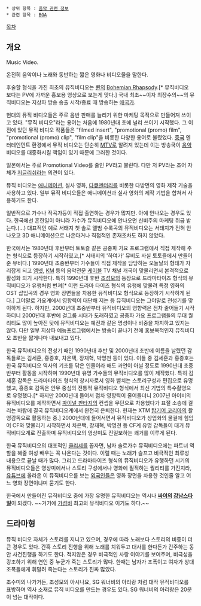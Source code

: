  * 상위 항목 : [[음악 관련 정보]]
 * 관련 항목 : [[BGA]]

[[목차]]

== 개요 ==
Music Video.

온전히 음악이나 노래와 동반하는 짧은 영화나 비디오물을 말한다.

후술할 형식을 가진 최초의 뮤직비디오는 [[퀸]]의 [[Bohemian Rhapsody]].[* 뮤직비디오 보다는 PV에 가까운 홍보용 영상으로 보는게 맞다.] 국내 최초~~이자 최장수의~~의 뮤직비디오는 지상파 방송 송출 시작/종료 때 방송하는 [[애국가]].

현대의 뮤직 비디오들은 주로 음반 판매를 늘리기 위한 마케팅 목적으로 만들어져 쓰이고 있다. "뮤직 비디오"라는 용어는 처음에 1980년대 초에 널리 쓰이기 시작했다. 그 이전에 있던 뮤직 비디오 작품들은 "filmed insert", "promotional (promo) film", "promotional (promo) clip", "film clip"을 비롯한 다양한 용어로 불렸었다. [[중국]] 엔터테인먼트 환경에서 뮤직 비디오는 단순히 [[MTV]]로 알려져 있는데 이는 방송국이 [[음악]] 비디오를 대중화시킬 책임이 있기 때문에 그러한 것이다.

일본에서는 주로 Promotional Video를 줄인 PV라고 불린다. 다만 저 PV라는 조어 자체가 [[저글리쉬]]라는 의견이 있다.

뮤직 비디오는 [[애니메이션]], 실사 영화, [[다큐멘터리]]를 비롯한 다방면의 영화 제작 기술을 사용하고 있다. 일부 뮤직 비디오들은 애니메이션과 실사 영화의 제작 기법을 합쳐서 사용하기도 한다.

일반적으로 가수나 작곡가등이 직접 출연하는 경우가 많지만. 아예 안나오는 경우도 있다. 한국에선 흔한일이 아니라 가수가 뮤직비디오에 안나오면 신비주의 마케팅 취급 받는다.(...) 대표적인 예로 서태지 첫 솔로 앨범 수록곡의 뮤직비디오는 서태지가 전혀 안나오고 3D 애니메이션으로 나온다거나 직접적인 존재조차도 하지 않았다. 

한국에서는 1980년대 후반부터 토토즐 같은 공중파 가요 프로그램에서 직접 제작해 주는 형식으로 등장하기 시작하였고,[* 서태지의 '하여가' 뮤비도 사실 토토즐에서 만들어준 뮤비다.] 1990년대 초중반부터 가수들이 직접 제작을 담당하는 오늘날의 형태가 자리잡게 되고 [[엠넷]], [[KM]] 등의 음악전문 [[케이블]] TV 채널 개국이 맞물리면서 본격적으로 활성화 되기 시작한다. 특히 1990년대 후반 [[조성모]]의 등장으로 드라마타이즈 형식의 뮤직비디오가 유행처럼 번져[* 이런 드라마 타이즈 형식의 유행에 맞물려 특정 영화의 OST 삽입곡의 경우 영화 장면들을 차용한 뮤직비디오 형식으로 등장하기 시작하게 된다.] 그야말로 가요계에서 영향력이 대단해 지는 등 뮤직비디오는 그야말로 전성기를 맞이하게 된다. 하지만, 2000년대 초중반부터 뮤직비디오의 영향력은 점차 줄어들기 시작하더니 2000년대 후반에 걸그룹 시대가 도래하였고 공중파 가요 프로그램들의 무대 퀄리티도 많이 높아진 탓에 뮤직비디오는 예전과 같은 명성이나 비중을 차지하고 있지는 않다. 다만 일부 지상파 예능프로그램에서는 방송이 끝나기 전에 홍보목적인지 뮤직비디오 초반을 짧게나마 내보내고 있다.

한국 뮤직비디오의 전성기 때인 1990년대 후반 및 2000년대 초반에 이름을 날렸던 감독들로는 김세훈, 홍종호, 차은택, 장재혁, 박명천 등이 있다. 이들 중 김세훈과 홍종호는 한국 뮤직비디오 역사의 기초를 닦은 인물이라 해도 과언이 아닐 정도로 1990년대 초중반부터 활동을 시작하며 1990년대 유명 가수들의 뮤직비디오를 많이 제작했다. 특히 김세훈 감독은 드라마타이즈 형식의 창시자로서 영화 뺨치는 스토리구성과 편집으로 유명했고, 홍종호 감독은 안무 중심의 전통적 뮤직비디오 형식에서 최신 기법의 특수촬영으로 유명했다.[* 하지만 2000년대 들어서 점차 영향력이 줄어들더니 2007년 아이비의 뮤직비디오를 제작하면서 [[파이널 판타지]]의 컨셉을 무단으로 차용했다가 표절 소송에 걸리는 바람에 결국 뮤직비디오계에서 완전히 은퇴한다. 현재는 XTM [[탑기어 코리아]]의 촬영감독으로 활동하는 중.] 2000년대에 들어서면서 뮤직비디오가 상업화의 물결에 힘입어 CF와 맞물리기 시작하면서 차은택, 장재혁, 박명천 등 CF계 유명 감독들이 대거 뮤직비디오계로 진출하며 뮤직비디오의 영상미도 진일보하는 쾌거를 이루게 된다. 

한국 뮤직비디오의 대표적인 [[클리셰]]를 꼽자면, 남자 솔로가수 뮤직비디오에는 파트너 역할을 해줄 여성 배우는 꼭 나온다는 것이다. 이럴 때는 노래가 슬프고 비극적인 최루성 내용으로 끝날 때가 많다. 그리고 드라마타이즈 형식의 뮤직비디오가 유행하던 시기의 뮤직비디오들은 영상미에서나 스토리 구성에서나 영화에 필적하는 퀄리티를 가진지라, [[유튜브]]에 올라온 이 뮤직비디오를 보는 [[외국인]]들은 영화 장면을 차용한 것인줄 알고 어느 영화 장면이냐며 묻기도 한다.

한국에서 만들어진 뮤직비디오 중에 가장 유명한 뮤직비디오는 역시나 '''[[싸이]]의 [[강남스타일]]'''이 되겠다. ~~거기에 [[가성비]] 최고의 뮤직비디오 이기도 하다.~~

== 드라마형 ==
뮤직 비디오 자체가 스토리를 지니고 있으며, 경우에 따라 노래보다 스토리의 비중이 더 큰 경우도 있다. 간혹 스토리 진행을 위해 노래를 치워두고 대사를 한다든가 간주하는 동안 사건진행을 하기도 한다. 적지않은 경우 비극적인 사랑 이야기를 보여주며, 비극성을 강조하기 위해 연인 중 누군가 죽는 스토리가 많다. 한때는 남자가 조폭이고 여자가 상대 조폭들에게  휘말려 죽는다는 스토리가 진짜 많았다.

조수미의 나가거든, 조성모의 아시나요, SG 워너비의 아리랑 처럼 대작 뮤직비디오를 표방하며 역사 소재로 뮤직 비디오를 만드는 경우도 있다. SG 워너비의 아리랑은 20분이 넘는 대작이다. 
